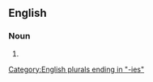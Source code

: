 ==English==

===Noun===
{{head|en|noun form}}

# {{plural of|sitootery|lang=en}}

[[Category:English plurals ending in "-ies"]]